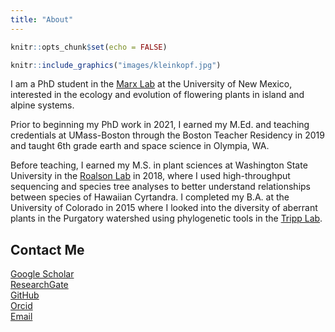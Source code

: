 ```yaml
---
title: "About"
---
```


```r
knitr::opts_chunk$set(echo = FALSE)
```

:::float-image
```r
knitr::include_graphics("images/kleinkopf.jpg")
```
I am a PhD student in the [Marx Lab](https://hannahmarx.com) at the University of New Mexico, interested in the ecology and evolution of flowering plants in island and alpine systems.

Prior to beginning my PhD work in 2021, I earned my M.Ed. and teaching credentials at UMass-Boston through the Boston Teacher Residency in 2019 and taught 6th grade earth and space science in Olympia, WA.

Before teaching, I earned my M.S. in plant sciences at Washington State University in the [Roalson Lab](https://labs.wsu.edu/roalson/) in 2018, where I used high-throughput sequencing and species tree analyses to better understand relationships between species of Hawaiian Cyrtandra. I completed my B.A. at the University of Colorado in 2015 where I looked into the diversity of aberrant plants in the Purgatory watershed using phylogenetic tools in the [Tripp Lab](https://trippreport.com).
:::

## Contact Me
[Google Scholar](https://scholar.google.com/citations?user=N3MhIAQAAAAJ&hl=en&oi=ao)  
[ResearchGate](https://www.researchgate.net/profile/Joseph-Kleinkopf)  
[GitHub](https://github.com/jkleinkopf)  
[Orcid](https://orcid.org/0000-0002-1949-478X)  
[Email](mailto://jkleinkopf@unm.edu)

